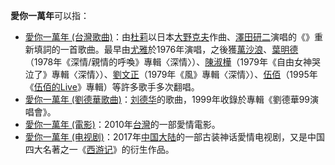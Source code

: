 '''愛你一萬年'''可以指：

*[[愛你一萬年_(台灣歌曲)|愛你一萬年 (台灣歌曲)]]：由[[杜莉|杜莉]]以日本[[大野克夫|大野克夫]]作曲、[[澤田研二|澤田研二]]演唱的《{{link-ja|任意讓時光消逝|時の過ぎゆくままに|時の過ぎゆくままに}}》重新填詞的一首歌曲。最早由[[尤雅|尤雅]]於1976年演唱，之後獲[[萬沙浪|萬沙浪]]、[[葉明德|葉明德]]（1978年《深情/親情的呼喚》專輯〈深情〉）、[[陳淑樺|陳淑樺]]（1979年《自由女神哭泣了》專輯〈深情〉）、[[劉文正|劉文正]]（1979年《風》專輯〈深情〉）、[[伍佰|伍佰]]（1995年《[[枉費青春_(專輯)|伍佰的Live]]》專輯）等許多歌手多次翻唱。
*[[愛你一萬年_(劉德華歌曲)|愛你一萬年 (劉德華歌曲)]]：[[刘德华|刘德华]]的歌曲，1999年收錄於專輯《劉德華99演唱會》。
*[[愛你一萬年_(電影)|愛你一萬年 (電影)]]：2010年[[台灣|台灣]]的一部愛情電影。
*[[愛你一萬年_(电视剧)|愛你一萬年 (电视剧)]]：2017年[[中国大陆|中国大陆]]的一部古装神话愛情电视剧，又是中国四大名著之一《[[西游记|西游记]]》的衍生作品。
{{disambig|cat=五字作品消歧义}}